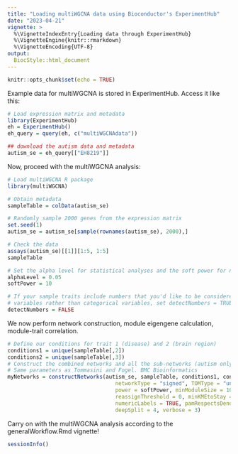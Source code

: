 ```yaml
---
title: "Loading multiWGCNA data using Bioconductor's ExperimentHub"
date: "2023-04-21"
vignette: >
  %\VignetteIndexEntry{Loading data through ExperimentHub}
  %\VignetteEngine{knitr::rmarkdown}
  %\VignetteEncoding{UTF-8}
output: 
  BiocStyle::html_document
---
```


```r
knitr::opts_chunk$set(echo = TRUE)
```

Example data for multiWGCNA is stored in ExperimentHub. Access it like this:

```r
# Load expression matrix and metadata
library(ExperimentHub)
eh = ExperimentHub()
eh_query = query(eh, c("multiWGCNAdata"))

## download the autism data and metadata
autism_se = eh_query[["EH8219"]]
```

Now, proceed with the multiWGCNA analysis:

```r
# Load multiWGCNA R package
library(multiWGCNA)

# Obtain metadata
sampleTable = colData(autism_se)

# Randomly sample 2000 genes from the expression matrix
set.seed(1)
autism_se = autism_se[sample(rownames(autism_se), 2000),]

# Check the data
assays(autism_se)[[1]][1:5, 1:5]
sampleTable

# Set the alpha level for statistical analyses and the soft power for network construction
alphaLevel = 0.05
softPower = 10

# If your sample traits include numbers that you'd like to be considered numerical 
# variables rather than categorical variables, set detectNumbers = TRUE
detectNumbers = FALSE
```

We now perform network construction, module eigengene calculation, module-trait correlation. 

```r
# Define our conditions for trait 1 (disease) and 2 (brain region)
conditions1 = unique(sampleTable[,2])
conditions2 = unique(sampleTable[,3])
# Construct the combined networks and all the sub-networks (autism only, controls only, FC only, and TC only)
# Same parameters as Tommasini and Fogel. BMC Bioinformatics
myNetworks = constructNetworks(autism_se, sampleTable, conditions1, conditions2, 
                                  networkType = "signed", TOMType = "unsigned", 
                                  power = softPower, minModuleSize = 100, maxBlockSize = 25000,
                                  reassignThreshold = 0, minKMEtoStay = 0, mergeCutHeight = 0,
                                  numericLabels = TRUE, pamRespectsDendro = FALSE, 
                                  deepSplit = 4, verbose = 3)
```

Carry on with the multiWGCNA analysis according to the generalWorkflow.Rmd vignette!

```r
sessionInfo()
```

